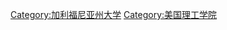 {{Cat main|加州理工學院}}
{{Commons cat|California Institute of Technology}}

{{DEFAULTSORT:California Institute of Technology}}
[[Category:加利福尼亚州大学|Category:加利福尼亚州大学]]
[[Category:美国理工学院|Category:美国理工学院]]